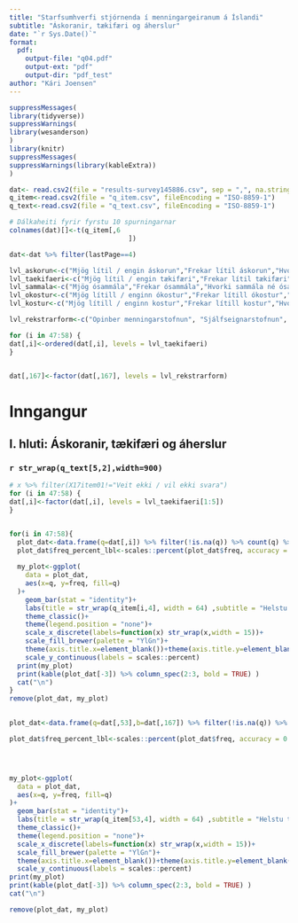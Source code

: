 ```yaml
---
title: "Starfsumhverfi stjórnenda í menningargeiranum á Íslandi"
subtitle: "Áskoranir, tækifæri og áherslur"
date: "`r Sys.Date()`"
format: 
  pdf:
    output-file: "q04.pdf"
    output-ext: "pdf"
    output-dir: "pdf_test"
author: "Kári Joensen"
---
```




```r
suppressMessages(
library(tidyverse))
suppressWarnings(
library(wesanderson)
)
library(knitr)
suppressMessages(
suppressWarnings(library(kableExtra))
)
```

```r
dat<- read.csv2(file = "results-survey145886.csv", sep = ",", na.strings = c("", "NA"))
q_item<-read.csv2(file = "q_item.csv", fileEncoding = "ISO-8859-1")
q_text<-read.csv2(file = "q_text.csv", fileEncoding = "ISO-8859-1")

# Dálkaheiti fyrir fyrstu 10 spurningarnar
colnames(dat)[]<-t(q_item[,6
                              ])

dat<-dat %>% filter(lastPage==4)

lvl_askorun<-c("Mjög lítil / engin áskorun","Frekar lítil áskorun","Hvorki mikil né lítil áskorun","Frekar mikil áskorun","Mjög mikil áskorun","Veit ekki / vil ekki svara","")
lvl_taekifaeri<-c("Mjög lítil / engin tækifæri","Frekar lítil tækifæri","Hvorki mikil né lítil tækifæri","Frekar mikil tækifæri","Mjög mikil tækifæri","Veit ekki / vil ekki svara","")
lvl_sammala<-c("Mjög ósammála","Frekar ósammála","Hvorki sammála né ósammála","Frekar sammála","Mjög sammála","Veit ekki / vil ekki svara")
lvl_okostur<-c("Mjög lítill / enginn ókostur","Frekar lítill ókostur","Hvorki mikill né lítill ókostur","Frekar mikill ókostur","Mjög mikill ókostur","Veit ekki / vil ekki svara","")
lvl_kostur<-c("Mjög lítill / enginn kostur","Frekar lítill kostur","Hvorki mikill né lítill kostur","Frekar mikill kostur","Mjög mikill kostur","Veit ekki, vil ekki svara","")

lvl_rekstrarform<-c("Opinber menningarstofnun", "Sjálfseignarstofnun", "Samvinnufélag", "Einkafyrirtæki", "Tímabundið verkefni á vegum hins opinbera", "Tímabundið verkefni á vegum einkaaðila", "Ég starfa sjálfstætt","Annað", "")

for (i in 47:58) {
dat[,i]<-ordered(dat[,i], levels = lvl_taekifaeri)
}


dat[,167]<-factor(dat[,167], levels = lvl_rekstrarform)
```


# Inngangur

## I. hluti: Áskoranir, tækifæri og áherslur

### `r str_wrap(q_text[5,2],width=900)`
\newpage



```r

# x %>% filter(X17item01!="Veit ekki / vil ekki svara")
for (i in 47:58) {
dat[,i]<-factor(dat[,i], levels = lvl_taekifaeri[1:5])
}


for(i in 47:58){
  plot_dat<-data.frame(q=dat[,i]) %>% filter(!is.na(q)) %>% count(q) %>% complete(q,fill = list(n=integer(1),freq=0)) %>% mutate(freq=n/sum(n))
  plot_dat$freq_percent_lbl<-scales::percent(plot_dat$freq, accuracy = 0.1)
  
  my_plot<-ggplot(
    data = plot_dat,
    aes(x=q, y=freq, fill=q)
  )+
    geom_bar(stat = "identity")+
    labs(title = str_wrap(q_item[i,4], width = 64) ,subtitle = "Helstu tækifæri skipulagsheildar")+
    theme_classic()+
    theme(legend.position = "none")+
    scale_x_discrete(labels=function(x) str_wrap(x,width = 15))+
    scale_fill_brewer(palette = "YlGn")+
    theme(axis.title.x=element_blank())+theme(axis.title.y=element_blank())+
    scale_y_continuous(labels = scales::percent)
  print(my_plot)
  print(kable(plot_dat[-3]) %>% column_spec(2:3, bold = TRUE) ) 
  cat("\n")
}
remove(plot_dat, my_plot)
  
```



```r

plot_dat<-data.frame(q=dat[,53],b=dat[,167]) %>% filter(!is.na(q)) %>% count(q,b) %>% complete(q,b,fill=list(n=integer(1), freq=0)) %>% group_by(b) %>% mutate(freq=n/sum(n))

plot_dat$freq_percent_lbl<-scales::percent(plot_dat$freq, accuracy = 0.1)




my_plot<-ggplot(
  data = plot_dat,
  aes(x=q, y=freq, fill=q)
)+
  geom_bar(stat = "identity")+
  labs(title = str_wrap(q_item[53,4], width = 64) ,subtitle = "Helstu tækifæri skipulagsheildar")+
  theme_classic()+
  theme(legend.position = "none")+
  scale_x_discrete(labels=function(x) str_wrap(x,width = 15))+
  scale_fill_brewer(palette = "YlGn")+
  theme(axis.title.x=element_blank())+theme(axis.title.y=element_blank())+
  scale_y_continuous(labels = scales::percent)
print(my_plot)
print(kable(plot_dat[-3]) %>% column_spec(2:3, bold = TRUE) ) 
cat("\n")

remove(plot_dat, my_plot)
```

